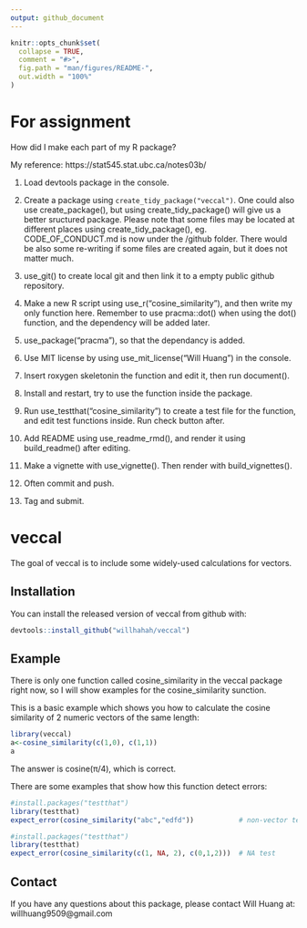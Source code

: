```yaml
---
output: github_document
---
```


<!-- README.md is generated from README.Rmd. Please edit that file -->

```r
knitr::opts_chunk$set(
  collapse = TRUE,
  comment = "#>",
  fig.path = "man/figures/README-",
  out.width = "100%"
)
```
# For assignment
How did I make each part of my R package?

My reference: https://stat545.stat.ubc.ca/notes03b/

1. Load devtools package in the console.

2. Create a package using `create_tidy_package("veccal")`. One could also use create_package(), but using create_tidy_package() will give us a better sructured package. Please note that some files may be located at different places using create_tidy_package(), eg. CODE_OF_CONDUCT.md is now under the /github folder. There would be also some re-writing if some files are created again, but it does not matter much.

3. use_git() to create local git and then link it to a empty public github repository.

4. Make a new R script using use_r("cosine_similarity"), and then write my only function here. Remember to use pracma::dot() when using the dot() function, and the dependency will be added later.

5. use_package("pracma"), so that the dependancy is added.

6. Use MIT license by using use_mit_license("Will Huang") in the console.

7. Insert roxygen skeletonin the function and edit it, then run document().

8. Install and restart, try to use the function inside the package.

9. Run use_testthat("cosine_similarity") to create a test file for the function, and edit test functions inside. Run check button after.

10. Add README using use_readme_rmd(), and render it using build_readme() after editing.

11. Make a vignette with use_vignette(). Then render with build_vignettes().

12. Often commit and push.

13. Tag and submit.




# veccal

<!-- badges: start -->
<!-- badges: end -->

The goal of veccal is to include some widely-used calculations for vectors.

## Installation

You can install the released version of veccal from github with:

``` r
devtools::install_github("willhahah/veccal")
```

## Example

There is only one function called cosine_similarity in the veccal package right now, so I will show examples for the cosine_similarity sunction.

This is a basic example which shows you how to calculate the cosine similarity of 2 numeric vectors of the same length:

```r
library(veccal)
a<-cosine_similarity(c(1,0), c(1,1))
a
```

The answer is cosine(π/4), which is correct.

There are some examples that show how this function detect errors:

```r
#install.packages("testthat")
library(testthat)
expect_error(cosine_similarity("abc","edfd"))           # non-vector test
```

```r
#install.packages("testthat")
library(testthat)
expect_error(cosine_similarity(c(1, NA, 2), c(0,1,2)))  # NA test
```

## Contact

If you have any questions about this package, please contact Will Huang at: willhuang9509@gmail.com
